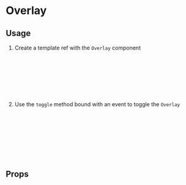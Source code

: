
# Overlay

<Canvas of={Primary} />

## Usage

1. Create a template ref with the `Overlay` component

```html
<script>
  const overlayRef = ref();
</script>

<template>
  <Overlay ref="overlayRef" />
</template>
```

2. Use the `toggle` method bound with an event to toggle the `Overlay`

```html
<script>
  const overlayRef = ref();
</script>

<template>
  <button @click="overlayRef.toggle($event)">Toggle Overlay</button>
  <Overlay ref="overlayRef" />
</template>
```

## Props

<ArgTypes story={PRIMARY_STORY} />
